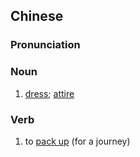 {{also|装束}}
==Chinese==
{{zh-forms|s=装束}}

===Pronunciation===
{{zh-pron
|m=zhuāngshù
|c=zong1 cuk1
|mn=qz,xm,zz:chong-sok
|cat=n
}}

===Noun===
{{zh-noun}}

# [[dress]]; [[attire]]

===Verb===
{{zh-verb}}

# {{lb|zh|formal}} to [[pack up]] (for a journey)